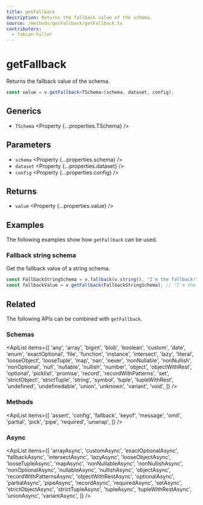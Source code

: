 ```yaml
---
title: getFallback
description: Returns the fallback value of the schema.
source: /methods/getFallback/getFallback.ts
contributors:
  - fabian-hiller
---
```



# getFallback

Returns the fallback value of the schema.

```ts
const value = v.getFallback<TSchema>(schema, dataset, config);
```

## Generics

- `TSchema` <Property {...properties.TSchema} />

## Parameters

- `schema` <Property {...properties.schema} />
- `dataset` <Property {...properties.dataset} />
- `config` <Property {...properties.config} />

## Returns

- `value` <Property {...properties.value} />

## Examples

The following examples show how `getFallback` can be used.

### Fallback string schema

Get the fallback value of a string schema.

```ts
const FallbackStringSchema = v.fallback(v.string(), "I'm the fallback!");
const fallbackValue = v.getFallback(FallbackStringSchema); // "I'm the fallback!"
```

## Related

The following APIs can be combined with `getFallback`.

### Schemas

<ApiList
  items={[
    'any',
    'array',
    'bigint',
    'blob',
    'boolean',
    'custom',
    'date',
    'enum',
    'exactOptional',
    'file',
    'function',
    'instance',
    'intersect',
    'lazy',
    'literal',
    'looseObject',
    'looseTuple',
    'map',
    'nan',
    'never',
    'nonNullable',
    'nonNullish',
    'nonOptional',
    'null',
    'nullable',
    'nullish',
    'number',
    'object',
    'objectWithRest',
    'optional',
    'picklist',
    'promise',
    'record',
    'recordWithPatterns',
    'set',
    'strictObject',
    'strictTuple',
    'string',
    'symbol',
    'tuple',
    'tupleWithRest',
    'undefined',
    'undefinedable',
    'union',
    'unknown',
    'variant',
    'void',
  ]}
/>

### Methods

<ApiList
  items={[
    'assert',
    'config',
    'fallback',
    'keyof',
    'message',
    'omit',
    'partial',
    'pick',
    'pipe',
    'required',
    'unwrap',
  ]}
/>

### Async

<ApiList
  items={[
    'arrayAsync',
    'customAsync',
    'exactOptionalAsync',
    'fallbackAsync',
    'intersectAsync',
    'lazyAsync',
    'looseObjectAsync',
    'looseTupleAsync',
    'mapAsync',
    'nonNullableAsync',
    'nonNullishAsync',
    'nonOptionalAsync',
    'nullableAsync',
    'nullishAsync',
    'objectAsync',
    'recordWithPatternsAsync',
    'objectWithRestAsync',
    'optionalAsync',
    'partialAsync',
    'pipeAsync',
    'recordAsync',
    'requiredAsync',
    'setAsync',
    'strictObjectAsync',
    'strictTupleAsync',
    'tupleAsync',
    'tupleWithRestAsync',
    'unionAsync',
    'variantAsync',
  ]}
/>
